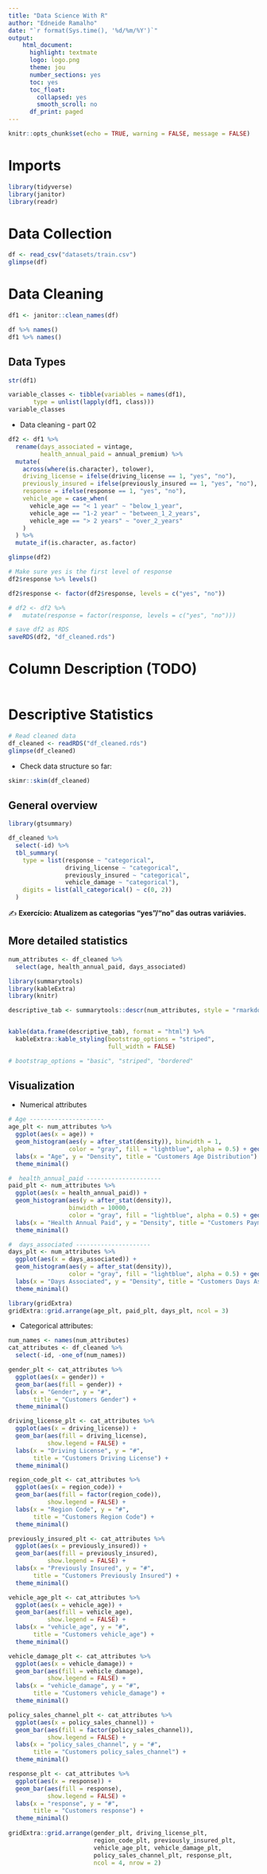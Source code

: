 ```yaml
---
title: "Data Science With R"
author: "Edneide Ramalho"
date: "`r format(Sys.time(), '%d/%m/%Y')`"
output: 
    html_document:
      highlight: textmate
      logo: logo.png
      theme: jou
      number_sections: yes
      toc: yes
      toc_float:
        collapsed: yes
        smooth_scroll: no
      df_print: paged
---
```


```r
knitr::opts_chunk$set(echo = TRUE, warning = FALSE, message = FALSE)
```

# Imports

```r
library(tidyverse)
library(janitor)
library(readr)
```

# Data Collection

```r
df <- read_csv("datasets/train.csv")
glimpse(df)
```

# Data Cleaning

```r
df1 <- janitor::clean_names(df) 

```

```r
df %>% names() 
df1 %>% names()
```

## Data Types

```r
str(df1)
```

```r
variable_classes <- tibble(variables = names(df1),
       type = unlist(lapply(df1, class)))
variable_classes
```

-   Data cleaning - part 02

```r
df2 <- df1 %>% 
  rename(days_associated = vintage, 
         health_annual_paid = annual_premium) %>% 
  mutate(
    across(where(is.character), tolower),
    driving_license = ifelse(driving_license == 1, "yes", "no"),
    previously_insured = ifelse(previously_insured == 1, "yes", "no"),
    response = ifelse(response == 1, "yes", "no"),
    vehicle_age = case_when(
      vehicle_age == "< 1 year" ~ "below_1_year",
      vehicle_age == "1-2 year" ~ "between_1_2_years",
      vehicle_age == "> 2 years" ~ "over_2_years"
    )
  ) %>% 
  mutate_if(is.character, as.factor)
```

```r
glimpse(df2)
```

```r
# Make sure yes is the first level of response
df2$response %>% levels()

df2$response <- factor(df2$response, levels = c("yes", "no")) 

# df2 <- df2 %>% 
#   mutate(response = factor(response, levels = c("yes", "no")))
```

```r
# save df2 as RDS
saveRDS(df2, "df_cleaned.rds")
```

# Column Description (TODO)

```r

```

# Descriptive Statistics

```r
# Read cleaned data
df_cleaned <- readRDS("df_cleaned.rds")
glimpse(df_cleaned)
```

-   Check data structure so far:

```r
skimr::skim(df_cleaned)
```

## General overview

```r
library(gtsummary)

df_cleaned %>% 
  select(-id) %>% 
  tbl_summary(
    type = list(response ~ "categorical",
                driving_license ~ "categorical", 
                previously_insured ~ "categorical",
                vehicle_damage ~ "categorical"),
    digits = list(all_categorical() ~ c(0, 2))
  )
```

✍️ **Exercício: Atualizem as categorias "yes"/"no" das outras variávies.**

## More detailed statistics

```r
num_attributes <- df_cleaned %>% 
  select(age, health_annual_paid, days_associated)
```

```r
library(summarytools)
library(kableExtra)
library(knitr)

descriptive_tab <- summarytools::descr(num_attributes, style = "rmarkdown") %>% round(2)


kable(data.frame(descriptive_tab), format = "html") %>% 
  kableExtra::kable_styling(bootstrap_options = "striped",
                            full_width = FALSE)

# bootstrap_options = "basic", "striped", "bordered"
```

## Visualization

-   Numerical attributes

```r
# Age ---------------------
age_plt <- num_attributes %>% 
  ggplot(aes(x = age)) + 
  geom_histogram(aes(y = after_stat(density)), binwidth = 1,
                 color = "gray", fill = "lightblue", alpha = 0.5) + geom_density(color = "blue") +
  labs(x = "Age", y = "Density", title = "Customers Age Distribution") +
  theme_minimal()

#  health_annual_paid ---------------------
paid_plt <- num_attributes %>% 
  ggplot(aes(x = health_annual_paid)) + 
  geom_histogram(aes(y = after_stat(density)),
                 binwidth = 10000,
                 color = "gray", fill = "lightblue", alpha = 0.5) + geom_density(color = "blue") +
  labs(x = "Health Annual Paid", y = "Density", title = "Customers Payments Distribution") +
  theme_minimal()

#  days_associated ---------------------
days_plt <- num_attributes %>% 
  ggplot(aes(x = days_associated)) + 
  geom_histogram(aes(y = after_stat(density)),
                 color = "gray", fill = "lightblue", alpha = 0.5) + geom_density(color = "blue") +
  labs(x = "Days Associated", y = "Density", title = "Customers Days Associated Distribution") +
  theme_minimal()

library(gridExtra)
gridExtra::grid.arrange(age_plt, paid_plt, days_plt, ncol = 3)
```

-   Categorical attributes:

```r
num_names <- names(num_attributes)
cat_attributes <- df_cleaned %>% 
  select(-id, -one_of(num_names)) 
```

```r
gender_plt <- cat_attributes %>% 
  ggplot(aes(x = gender)) +
  geom_bar(aes(fill = gender)) +
  labs(x = "Gender", y = "#", 
       title = "Customers Gender") +
  theme_minimal()

driving_license_plt <- cat_attributes %>% 
  ggplot(aes(x = driving_license)) +
  geom_bar(aes(fill = driving_license),
           show.legend = FALSE) +
  labs(x = "Driving License", y = "#", 
       title = "Customers Driving License") +
  theme_minimal()

region_code_plt <- cat_attributes %>% 
  ggplot(aes(x = region_code)) +
  geom_bar(aes(fill = factor(region_code)),
           show.legend = FALSE) +
  labs(x = "Region Code", y = "#", 
       title = "Customers Region Code") +
  theme_minimal()

previously_insured_plt <- cat_attributes %>% 
  ggplot(aes(x = previously_insured)) +
  geom_bar(aes(fill = previously_insured),
           show.legend = FALSE) +
  labs(x = "Previously Insured", y = "#", 
       title = "Customers Previously Insured") +
  theme_minimal()

vehicle_age_plt <- cat_attributes %>% 
  ggplot(aes(x = vehicle_age)) +
  geom_bar(aes(fill = vehicle_age),
           show.legend = FALSE) +
  labs(x = "vehicle_age", y = "#", 
       title = "Customers vehicle_age") +
  theme_minimal()

vehicle_damage_plt <- cat_attributes %>% 
  ggplot(aes(x = vehicle_damage)) +
  geom_bar(aes(fill = vehicle_damage),
           show.legend = FALSE) +
  labs(x = "vehicle_damage", y = "#", 
       title = "Customers vehicle_damage") +
  theme_minimal()

policy_sales_channel_plt <- cat_attributes %>% 
  ggplot(aes(x = policy_sales_channel)) +
  geom_bar(aes(fill = factor(policy_sales_channel)),
           show.legend = FALSE) +
  labs(x = "policy_sales_channel", y = "#", 
       title = "Customers policy_sales_channel") +
  theme_minimal()

response_plt <- cat_attributes %>% 
  ggplot(aes(x = response)) +
  geom_bar(aes(fill = response),
           show.legend = FALSE) +
  labs(x = "response", y = "#", 
       title = "Customers response") +
  theme_minimal()       
   
gridExtra::grid.arrange(gender_plt, driving_license_plt,
                        region_code_plt, previously_insured_plt,
                        vehicle_age_plt, vehicle_damage_plt, 
                        policy_sales_channel_plt, response_plt,
                        ncol = 4, nrow = 2)
```

